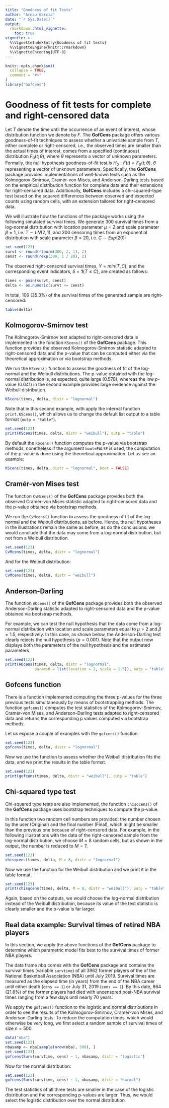 ```yaml
---
title: "Goodness of fit Tests"
author: "Arnau Garcia"
date: "`r Sys.Date()`"
output:
  rmarkdown::html_vignette:
    toc: true
vignette: >
  %\VignetteIndexEntry{Goodness of fit tests}
  %\VignetteEngine{knitr::rmarkdown}
  %\VignetteEncoding{UTF-8}
---
```


```r
knitr::opts_chunk$set(
  collapse = TRUE,
  comment = "#>"
)
library("GofCens")
```

# Goodness of fit tests for complete and right-censored data

Let $T$ denote the time until the occurrence of an event of interest, whose distribution function we denote by $F$. The **GofCens** package offers various goodness-of-fit techniques to assess whether a univariate sample from $T$, either complete or right-censored, i.e., the observed times are smaller than the actual times of interest, comes from a specified (continuous) distribution $F_0(t;\theta)$, where $\theta$ represents a vector of unknown parameters. Formally, the null hypothesis goodness-of-fit test is $H_0: F(t)=F_0(t;\theta)$, $\theta$ representing a vector of unknown parameters. Specifically, the **GofCens** package provides implementations of well-known tests such as the Kolmogorov-Smirnov, Cramér-von Mises, and Anderson-Darling tests based on the empirical distribution function for complete data and their extensions for right-censored data. Additionally, **GofCens** includes a chi-squared-type test based on the squared differences between observed and expected counts using random cells, with an extension tailored for right-censored data.

We will illustrate how the functions of the package works using the following simulated survival times. We generate $300$ survival times from a log-normal distribution with location parameter $\mu = 2$ and scale parameter $\beta=1$, i.e. $T\sim LN(2,1)$, and $300$ censoring times from an exponential distribution with scale parameter $\beta=20$, i.e. $C\sim Exp(20)$:

```r
set.seed(123)
survt <- round(rlnorm(300, 2, 1), 2)
censt <- round(rexp(300, 1 / 20), 2)
```

The observed right-censored survival times, $Y = min(T, C)$, and the corresponding event indicators, $\delta = \boldsymbol{1}\{T \leq C\}$, are created as follows:

```r
times <- pmin(survt, censt)
delta <- as.numeric(survt <= censt)
```

In total, $106$ ($35.3\%$) of the survival times of the generated sample are right-censored:

```r
table(delta)
```

## Kolmogorov-Smirnov test

The Kolmogorov-Smirnov test adapted to right-censored data is implemented in the function `KScens()` of the **GofCens** package. This function provides the observed Kolmogorov-Smirnov statistic adapted to right-censored data and the p-value that can be computed either via the theoretical approximation or via bootstrap methods. 

We run the `KScens()` function to assess the goodness of fit of the log-normal and the Weibull distributions. The p-value obtained with the log-normal distribution is, as expected, quite large ($0.578$), whereas the low p-value ($0.041$) in the second example provides large evidence against the Weibull distribution. 


```r
KScens(times, delta, distr = "lognormal")
```

Note that in this second example, with apply the internal function `print.KScens()`, which allows us to change the default list output to a table format (`outp = "table"`).

```r
set.seed(123)
print(KScens(times, delta, distr = "weibull"), outp = "table")
```

By default the `KScens()` function computes the p-value via bootstrap methods, nonetheless if the argument `boot=FALSE` is used, the computation of the p-value is done using the theoretical approximation. Let us see an example:

```r
KScens(times, delta, distr = "lognormal", boot = FALSE)
```


##  Cramér-von Mises test 

The function `CvMcens()` of the **GofCens** package provides both the observed Cramér-von Mises statistic adapted to right-censored data and the p-value obtained via bootstrap methods.

We run the `CvMcens()` function to assess the goodness of fit of the log-normal and the Weibull distributions, as before. Hence, the null hypotheses in the illustrations remain the same as before, as do the conclusions: we would conclude that the data may come from a log-normal distribution, but not from a Weibull distribution.

```r
set.seed(123)
CvMcens(times, delta, distr = "lognormal")
```

And for the Weibull distribution:

```r
set.seed(123)
CvMcens(times, delta, distr = "weibull")
```


##  Anderson-Darling

The function `ADcens()` of the **GofCens** package provides both the observed Anderson-Darling statistic adapted to right-censored data and the p-value obtained via bootstrap methods.

For example, we can test the null hypothesis that the data come from a log-normal distribution with location and scale parameters equal to $\mu=2$ and $\beta=1.5$, respectively. In this case, as shown below, the Anderson-Darling test clearly rejects the null hypothesis ($p = 0.001$). Note that the output now displays both the parameters of the null hypothesis and the estimated parameters

```r
set.seed(123)
print(ADcens(times, delta, distr = "lognormal", 
             params0 = list(location = 2, scale = 1.5)), outp = "table")
```

## Gofcens function

There is a function implemented computing the three p-values for the three previous tests simultaneously by means of bootstrapping methods. The function `gofcens()` computes the test statistics of the Kolmogorov-Smirnov, Cramér-von Mises, and Anderson-Darling tests adapted to right-censored data and returns the corresponding p values computed via bootstrap methods.

Let us expose a couple of examples with the `gofcens()` function:

```r
set.seed(123)
gofcens(times, delta, distr = "lognormal")
```

Now we use the function to assess whether the Weibull distribution fits the data, and we print the results in the table format.

```r
set.seed(123)
print(gofcens(times, delta, distr = "weibull"), outp = "table")
```


## Chi-squared type test

Chi-squared type tests are also implemented, the function `chisqcens()` of the **GofCens** package uses bootstrap techniques to compute the p-value.

In this function two random cell numbers are provided: the number chosen by the user (Original) and the final number (Final), which might be smaller than the previous one because of right-censored data. For example, in the following illustrations with the data of the right-censored sample from the log-normal distribution, we choose $M = 8$ random cells, but as shown in the output, the number is reduced to $M = 7$.

```r
set.seed(123)
chisqcens(times, delta, M = 8, distr = "lognormal")
```

Now we use the function for the Weibull distribution and we print it in the table format.

```r
set.seed(123)
print(chisqcens(times, delta, M = 8, distr = "weibull"), outp = "table")
```

Again, based on the outputs, we would choose the log-normal distribution instead of the Weibull distribution, because its value of the test statistic is clearly smaller and the p-value is far larger.

## Real data example: Survival times of retired NBA players

In this section, we apply the above functions of the **GofCens** package to determine which parametric model fits best to the survival times of former NBA players.

The data frame *nba* comes with the **GofCens** package and contains the survival times (variable `survtime`) of all $3962$ former players of the of the National Basketball Association (NBA) until July 2019. Survival times are measured as the elapsed time (in years) from the end of the NBA career until either death (`cens == 1`) or July 31, 2019 (`cens == 1`). By this date, $864$ ($21.8\%$) of the former players had died with uncensored post-NBA survival times ranging from a few days until nearly 70 years.

We apply the `gofcens()` function to the logistic and normal distributions in order to see the results of the Kolmogorov-Smirnov, Cramér-von Mises, and Anderson-Darling tests. To reduce the computation times, which would otherwise be very long, we first select a random sample of survival times of size $n=500$. 

```r
data("nba")
set.seed(123)
nbasamp <- nba[sample(nrow(nba), 500), ]
set.seed(123)
gofcens(Surv(survtime, cens) ~ 1, nbasamp, distr = "logistic")
```

Now for the normal distribution:

```r
set.seed(123)
gofcens(Surv(survtime, cens) ~ 1, nbasamp, distr = "normal")
```

The test statistics of all three tests are smaller in the case of the logistic distribution and the corresponding p-values are larger. Thus, we would select the logistic distribution over the normal distribution.
